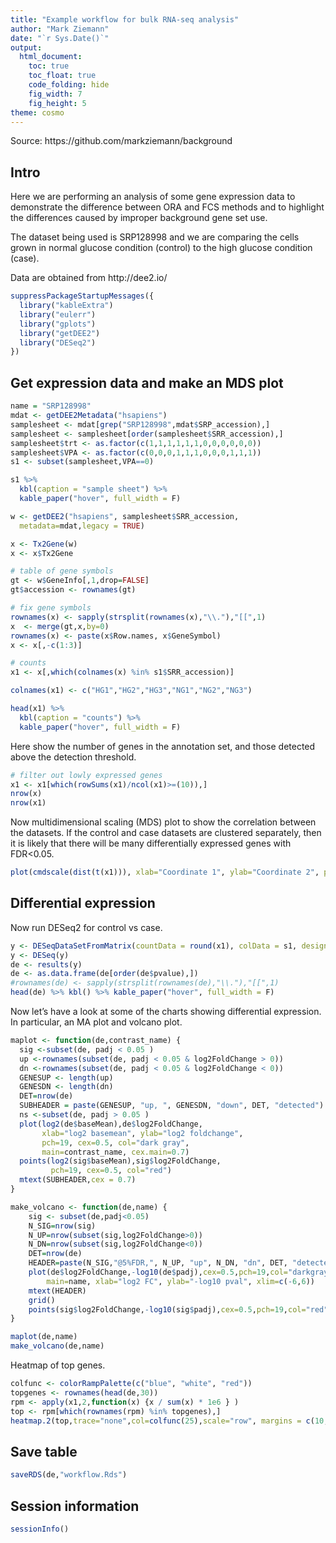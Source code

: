 ```yaml
---
title: "Example workflow for bulk RNA-seq analysis"
author: "Mark Ziemann"
date: "`r Sys.Date()`"
output:
  html_document:
    toc: true
    toc_float: true
    code_folding: hide
    fig_width: 7
    fig_height: 5
theme: cosmo
---
```


Source: https://github.com/markziemann/background

## Intro

Here we are performing an analysis of some gene expression data to demonstrate the difference between ORA and FCS methods and to highlight the differences caused by improper background gene set use.

The dataset being used is SRP128998 and we are comparing the cells grown in normal glucose condition (control) to the high glucose condition (case).

Data are obtained from http://dee2.io/

```r

suppressPackageStartupMessages({
  library("kableExtra")
  library("eulerr")
  library("gplots")
  library("getDEE2")
  library("DESeq2")
})

```

## Get expression data and make an MDS plot

```r

name = "SRP128998"
mdat <- getDEE2Metadata("hsapiens")
samplesheet <- mdat[grep("SRP128998",mdat$SRP_accession),]
samplesheet <- samplesheet[order(samplesheet$SRR_accession),]
samplesheet$trt <- as.factor(c(1,1,1,1,1,1,0,0,0,0,0,0))
samplesheet$VPA <- as.factor(c(0,0,0,1,1,1,0,0,0,1,1,1))
s1 <- subset(samplesheet,VPA==0)

s1 %>%
  kbl(caption = "sample sheet") %>%
  kable_paper("hover", full_width = F)

w <- getDEE2("hsapiens", samplesheet$SRR_accession,
  metadata=mdat,legacy = TRUE)

x <- Tx2Gene(w)
x <- x$Tx2Gene

# table of gene symbols
gt <- w$GeneInfo[,1,drop=FALSE]
gt$accession <- rownames(gt)

# fix gene symbols
rownames(x) <- sapply(strsplit(rownames(x),"\\."),"[[",1)
x  <- merge(gt,x,by=0)
rownames(x) <- paste(x$Row.names, x$GeneSymbol)
x <- x[,-c(1:3)]

# counts
x1 <- x[,which(colnames(x) %in% s1$SRR_accession)]

colnames(x1) <- c("HG1","HG2","HG3","NG1","NG2","NG3")

head(x1) %>%
  kbl(caption = "counts") %>%
  kable_paper("hover", full_width = F)

```

Here show the number of genes in the annotation set, and those detected above the detection threshold.

```r

# filter out lowly expressed genes
x1 <- x1[which(rowSums(x1)/ncol(x1)>=(10)),]
nrow(x)
nrow(x1)

```

Now multidimensional scaling (MDS) plot to show the correlation between the datasets.
If the control and case datasets are clustered separately, then it is likely that there will be many differentially expressed genes with FDR<0.05.

```r

plot(cmdscale(dist(t(x1))), xlab="Coordinate 1", ylab="Coordinate 2", pch=19, col=s1$trt, main="MDS")

```

## Differential expression

Now run DESeq2 for control vs case.

```r

y <- DESeqDataSetFromMatrix(countData = round(x1), colData = s1, design = ~ trt)
y <- DESeq(y)
de <- results(y)
de <- as.data.frame(de[order(de$pvalue),])
#rownames(de) <- sapply(strsplit(rownames(de),"\\."),"[[",1)
head(de) %>% kbl() %>% kable_paper("hover", full_width = F)

```

Now let's have a look at some of the charts showing differential expression.
In particular, an MA plot and volcano plot.

```r

maplot <- function(de,contrast_name) {
  sig <-subset(de, padj < 0.05 )
  up <-rownames(subset(de, padj < 0.05 & log2FoldChange > 0))
  dn <-rownames(subset(de, padj < 0.05 & log2FoldChange < 0))
  GENESUP <- length(up)
  GENESDN <- length(dn)
  DET=nrow(de)
  SUBHEADER = paste(GENESUP, "up, ", GENESDN, "down", DET, "detected")
  ns <-subset(de, padj > 0.05 )
  plot(log2(de$baseMean),de$log2FoldChange, 
       xlab="log2 basemean", ylab="log2 foldchange",
       pch=19, cex=0.5, col="dark gray",
       main=contrast_name, cex.main=0.7)
  points(log2(sig$baseMean),sig$log2FoldChange,
         pch=19, cex=0.5, col="red")
  mtext(SUBHEADER,cex = 0.7)
}

make_volcano <- function(de,name) {
    sig <- subset(de,padj<0.05)
    N_SIG=nrow(sig)
    N_UP=nrow(subset(sig,log2FoldChange>0))
    N_DN=nrow(subset(sig,log2FoldChange<0))
    DET=nrow(de)
    HEADER=paste(N_SIG,"@5%FDR,", N_UP, "up", N_DN, "dn", DET, "detected")
    plot(de$log2FoldChange,-log10(de$padj),cex=0.5,pch=19,col="darkgray",
        main=name, xlab="log2 FC", ylab="-log10 pval", xlim=c(-6,6))
    mtext(HEADER)
    grid()
    points(sig$log2FoldChange,-log10(sig$padj),cex=0.5,pch=19,col="red")
}

maplot(de,name)
make_volcano(de,name)

```

Heatmap of top genes.

```r

colfunc <- colorRampPalette(c("blue", "white", "red"))
topgenes <- rownames(head(de,30))
rpm <- apply(x1,2,function(x) {x / sum(x) * 1e6 } )
top <- rpm[which(rownames(rpm) %in% topgenes),]
heatmap.2(top,trace="none",col=colfunc(25),scale="row", margins = c(10,20))

```

## Save table

```r

saveRDS(de,"workflow.Rds")

```

## Session information

```r

sessionInfo()

```

